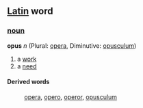 ==[[Latin]] word==
===[[noun]]===
'''opus''' ''n'' (Plural: [[opera]], Diminutive: [[opusculum]])

# a [[work]]
# a [[need]]
====Derived words====
: [[opera]], [[opero]], [[operor]], [[opusculum]]
